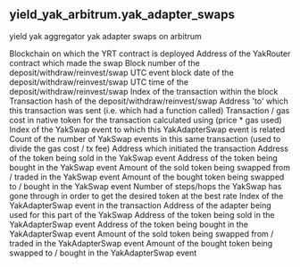 ## yield_yak_arbitrum.yak_adapter_swaps 
yield yak aggregator yak adapter swaps on arbitrum


<ParamField path="blockchain">
Blockchain on which the YRT contract is deployed
</ParamField>
<ParamField path="yak_router_address">
Address of the YakRouter contract which made the swap
</ParamField>
<ParamField path="block_number">
Block number of the deposit/withdraw/reinvest/swap
</ParamField>
<ParamField path="block_date">
UTC event block date of the deposit/withdraw/reinvest/swap
</ParamField>
<ParamField path="block_time">
UTC time of the deposit/withdraw/reinvest/swap
</ParamField>
<ParamField path="tx_index">
Index of the transaction within the block
</ParamField>
<ParamField path="tx_hash">
Transaction hash of the deposit/withdraw/reinvest/swap
</ParamField>
<ParamField path="tx_to_address">
Address &#x27;to&#x27; which this transaction was sent (i.e. which had a function called)
</ParamField>
<ParamField path="tx_fee">
Transaction / gas cost in native token for the transaction calculated using (price * gas used)
</ParamField>
<ParamField path="swap_evt_index">
Index of the YakSwap event to which this YakAdapterSwap event is related
</ParamField>
<ParamField path="number_of_swaps_in_tx">
Count of the number of YakSwap events in this same transaction (used to divide the gas cost / tx fee)
</ParamField>
<ParamField path="trader_address">
Address which initiated the transaction
</ParamField>
<ParamField path="swap_token_in_address">
Address of the token being sold in the YakSwap event
</ParamField>
<ParamField path="swap_token_out_address">
Address of the token being bought in the YakSwap event
</ParamField>
<ParamField path="swap_amount_in">
Amount of the sold token being swapped from / traded in the YakSwap event
</ParamField>
<ParamField path="swap_amount_out">
Amount of the bought token being swapped to / bought in the YakSwap event
</ParamField>
<ParamField path="number_of_hops">
Number of steps/hops the YakSwap has gone through in order to get the desired token at the best rate
</ParamField>
<ParamField path="adapter_evt_index">
Index of the YakAdapterSwap event in the transaction
</ParamField>
<ParamField path="adapter_address">
Address of the adapter being used for this part of the YakSwap
</ParamField>
<ParamField path="adapter_token_in_address">
Address of the token being sold in the YakAdapterSwap event
</ParamField>
<ParamField path="adapter_token_out_address">
Address of the token being bought in the YakAdapterSwap event
</ParamField>
<ParamField path="adapter_amount_in">
Amount of the sold token being swapped from / traded in the YakAdapterSwap event
</ParamField>
<ParamField path="adapter_amount_out">
Amount of the bought token being swapped to / bought in the YakAdapterSwap event
</ParamField>

